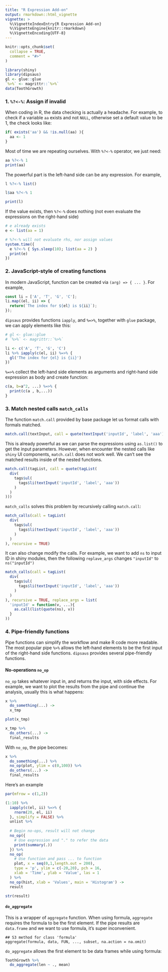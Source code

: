```yaml
---
title: "R Expression Add-on"
output: rmarkdown::html_vignette
vignette: >
  %\VignetteIndexEntry{R Expression Add-on}
  %\VignetteEngine{knitr::rmarkdown}
  %\VignetteEncoding{UTF-8}
---
```


```r
knitr::opts_chunk$set(
  collapse = TRUE,
  comment = "#>"
)
```

```r
library(shiny)
library(dipsaus)
gl <- glue::glue
`%>%` <- magrittr::`%>%`
data(ToothGrowth)
```


### 1. `%?<-%`: Assign if invalid

When coding in R, the data checking is actually a headache. For example, to check if a variable `aa` exists and not `NULL`, otherwise set a default value to be 1, the check looks like:

```r
if( exists('aa') && !is.null(aa) ){
  aa <- 1
}
```

Most of time we are repeating ourselves. With `%?<-%` operator, we just need:

```r
aa %?<-% 1
print(aa)
```

The powerful part is the left-hand side can be any expression. For example, 

```r
l %?<-% list()

l$aa %?<-% 1

print(l)
```

If the value exists, then `%?<-%` does nothing (not even evaluate the expressions on the right-hand side)

```r
# e already exists
e <- list(aa = 1)

# %?<-% will not evaluate rhs, nor assign values
system.time({
  e %?<-% { Sys.sleep(10); list(aa = 2) }
  print(e)
})

```

### 2. JavaScript-style of creating functions

In modern JavaScript, function can be created via `(arg) => { ... }`. For example,

```js
const li = ['A', 'T', 'G', 'C'];
li.map((el, ii) => {
  return(`The index for ${el} is ${ii}`);
});
```

`dipsaus` provides functions `iapply`, and `%=>%`, together with `glue` package, we can apply elements like this:

```r
# gl <- glue::glue
# `%>%` <- magrittr::`%>%`

li <- c('A', 'T', 'G', 'C')
li %>% iapply(c(el, ii) %=>% {
  gl('The index for {el} is {ii}')
})

```

`%=>%` collect the left-hand side elements as arguments and right-hand side expression as body and create function:

```r
c(a, b=a^2, ...) %=>% {
  print(c(a , b,...))
}
```


### 3. Match nested calls `match_calls`

The function `match.call` provided by base package let us format calls with formals matched.

```r
match.call(textInput, call = quote(textInput('inputId', 'label', 'aaa')))
```

This is already powerful as we can parse the expressions using `as.list()` to get the input parameters. However, when encounter the nested calls like `shiny` UI components, `match.call` does not work well. We can't see the matched results inside of the nested functions. 

```r
match.call(tagList, call = quote(tagList(
  div(
    tags$ul(
      tags$li(textInput('inputId', 'label', 'aaa'))
    )
  )
)))
```

`match_calls` solves this problem by recursively calling `match.call`:

```r
match_calls(call = tagList(
  div(
    tags$ul(
      tags$li(textInput('inputId', 'label', 'aaa'))
    )
  )
), recursive = TRUE)
```

It can also change modify the calls. For example, we want to add `ns` to input ID in shiny modules, then the following `replave_args` changes `"inputId"` to `ns("inputId")`

```r
match_calls(call = tagList(
  div(
    tags$ul(
      tags$li(textInput('inputId', 'label', 'aaa'))
    )
  )
), recursive = TRUE, replace_args = list(
  'inputId' = function(v, ...){
    as.call(list(quote(ns), v))
  }
))

```

### 4. Pipe-friendly functions

Pipe functions can simplify the workflow and make R code more readable. The most popular pipe `%>%` allows the left-hand elements to be the first input of the right-hand side functions. `dipsaus` provides several pipe-friendly functions.

#### No-operations `no_op`

`no_op` takes whatever input in, and returns the input, with side effects. For example, we want to plot the results from the pipe and continue the analysis, usually this is what happens:

```r
x %>% 
  do_something(...) ->
  x_tmp

plot(x_tmp)

x_tmp %>% 
  do_others(...) ->
  final_results
```

With `no_op`, the pipe becomes:

```r
x %>% 
  do_something(...) %>% 
  no_op(plot, ylim = c(0,100)) %>% 
  do_others(...) ->
  final_results
```

Here's an example

```r

par(mfrow = c(1,2))

(1:10) %>% 
  iapply(c(el, ii) %=>% {
    rnorm(20, el, ii)
  }, simplify = FALSE) %>% 
  unlist %>% 
  
  # Begin no-ops, result will not change
  no_op({
    # Use expression and "." to refer the data
    print(summary(.))
  }) %>% 
  no_op(
    # Use function and pass ... to function
    plot, x = seq(0,1,length.out = 200), 
    type = 'p', ylim = c(-20,20), pch = 16,
    xlab = 'Time', ylab = 'Value', las = 1
  ) %>% 
  no_op(hist, xlab = 'Values', main = 'Histogram') ->
  result

str(result)
```

#### `do_aggregate`

This is a wrapper of `aggregate` function. When using formula, `aggregate` requires the formula to be the first element. If the pipe results are `data.frame` and we want to use formula, it's super inconvenient.

```
## S3 method for class 'formula'
aggregate(formula, data, FUN, ..., subset, na.action = na.omit)
```

`do_aggregate` allows the first element to be data frames while using formula:

```r
ToothGrowth %>%
  do_aggregate(len ~ ., mean)
```







